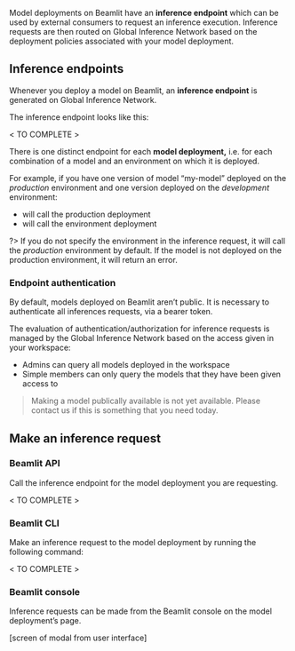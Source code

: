 Model deployments on Beamlit have an **inference endpoint** which can be used by external consumers to request an inference execution. Inference requests are then routed on Global Inference Network based on the deployment policies associated with your model deployment. 

## Inference endpoints

Whenever you deploy a model on Beamlit, an **inference endpoint** is generated on Global Inference Network.

The inference endpoint looks like this:

< TO COMPLETE > 

There is one distinct endpoint for each **model deployment,** i.e. for each combination of a model and an environment on which it is deployed. 

For example, if you have one version of model “my-model” deployed on the *production* environment and one version deployed on the *development* environment:

- <TO COMPLETE > will call the production deployment
- <TO COMPLETE > will call the environment deployment

?> If you do not specify the environment in the inference request, it will call the *production* environment by default. If the model is not deployed on the production environment, it will return an error.

### Endpoint authentication

By default, models deployed on Beamlit aren’t public. It is necessary to authenticate all inferences requests, via a bearer token.

The evaluation of authentication/authorization for inference requests is managed by the Global Inference Network based on the access given in your workspace:

- Admins can query all models deployed in the workspace
- Simple members can only query the models that they have been given access to

> Making a model publically available is not yet available. Please contact us if this is something that you need today.

## Make an inference request

### Beamlit API

Call the inference endpoint for the model deployment you are requesting.

< TO COMPLETE >

### Beamlit CLI

Make an inference request to the model deployment by running the following command:

< TO COMPLETE >

### Beamlit console

Inference requests can be made from the Beamlit console on the model deployment’s page.

[screen of modal from user interface]